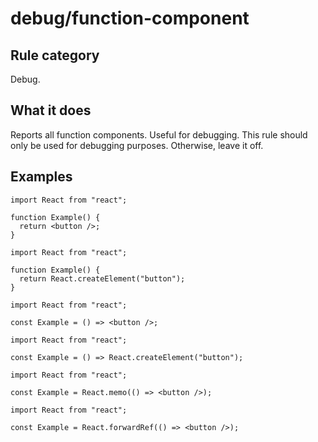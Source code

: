 # debug/function-component

## Rule category

Debug.

## What it does

Reports all function components. Useful for debugging. This rule should only be used for debugging purposes. Otherwise, leave it off.

## Examples

```tsx twoslash
import React from "react";

function Example() {
  return <button />;
}
```

```tsx twoslash
import React from "react";

function Example() {
  return React.createElement("button");
}
```

```tsx twoslash
import React from "react";

const Example = () => <button />;
```

```tsx twoslash
import React from "react";

const Example = () => React.createElement("button");
```

```tsx twoslash
import React from "react";

const Example = React.memo(() => <button />);
```

```tsx twoslash
import React from "react";

const Example = React.forwardRef(() => <button />);
```
